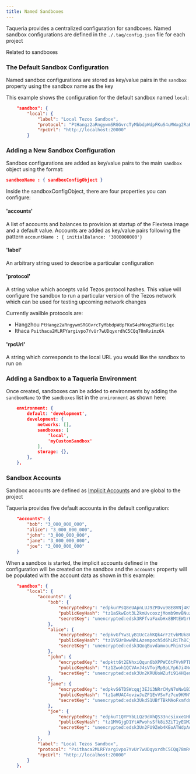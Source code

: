 ```yaml
---
title: Named Sandboxes
---
```


Taqueria provides a centralized configuration for sandboxes. Named sandbox configurations are defined in the `./.taq/config.json` file for each project

Related to sandboxes 

### The Default Sandbox Configuration

Named sandbox configurations are stored as key/value pairs in the `sandbox` property using the sandbox name as the key

This example shows the configuration for the default sandbox named `local`:

```json
    "sandbox": {
        "local": {
            "label": "Local Tezos Sandbox",
            "protocol": "PtHangz2aRngywmSRGGvrcTyMbbdpWdpFKuS4uMWxg2RaH9i1qx",
            "rpcUrl": "http://localhost:20000"
        }
```

### Adding a New Sandbox Configuration

Sandbox configurations are added as key/value pairs to the main `sandbox` object using the format:

```json
sandboxName : { sandboxConfigObject }
```

Inside the sandboxConfigObject, there are four properties you can configure:

#### 'accounts'

A list of accounts and balances to provision at startup of the Flextesa image and a default value. Accounts are added as key/value pairs following the pattern `accountName : { initialBalance: '3000000000'}`

#### 'label'
An arbitrary string used to describe a particular configuration

#### 'protocol'

A string value which accepts valid Tezos protocol hashes. This value will configure the sandbox to run a particular version of the Tezos network which can be used for testing upcoming network changes

Currently availble protocols are:
- Hangzhou `PtHangz2aRngywmSRGGvrcTyMbbdpWdpFKuS4uMWxg2RaH9i1qx`
- Ithaca   `Psithaca2MLRFYargivpo7YvUr7wUDqyxrdhC5CQq78mRvimz6A`

#### 'rpcUrl'

A string which corresponds to the local URL you would like the sandbox to run on

### Adding a Sandbox to a Taqueria Environment

Once created, sandboxes can be added to environments by adding the `sandboxName` to the `sandboxes` list in the `environment` as shown here:
```json
    environment: {
        default: 'development',
        development: {
            networks: [],
            sandboxes: [
                'local',
                'myCustomSandbox'
            ],
            storage: {},
        },
    },
```



### Sandbox Accounts

Sandbox accounts are defined as [Implicit Accounts](/docs/config/implicit-accounts/) and are global to the project

Taqueria provides five default accounts in the default configuration:

```json
    "accounts": {
        "bob": "3_000_000_000",
        "alice": "3_000_000_000",
        "john": "3_000_000_000",
        "jane": "3_000_000_000",
        "joe": "3_000_000_000"
    }
```

When a sandbox is started, the implicit accounts defined in the configuration will be created on the sandbox and the `accounts` property will be populated with the account data as shown in this example:

```json
    "sandbox": {
        "local": {
            "accounts": {
                "bob": {
                    "encryptedKey": "edpkurPsQ8eUApnLUJ9ZPDvu98E8VNj4KtJa1aZr16Cr5ow5VHKnz4",
                    "publicKeyHash": "tz1aSkwEot3L2kmUvcoxzjMomb9mvBNuzFK6",
                    "secretKey": "unencrypted:edsk3RFfvaFaxbHx8BMtEW1rKQcPtDML3LXjNqMNLCzC3wLC1bWbAt"
                },
                "alice": {
                    "encryptedKey": "edpkvGfYw3LyB1UcCahKQk4rF2tvbMUk8GFiTuMjL75uGXrpvKXhjn",
                    "publicKeyHash": "tz1VSUr8wwNhLAzempoch5d6hLRiTh8Cjcjb",
                    "secretKey": "unencrypted:edsk3QoqBuvdamxouPhin7swCvkQNgq4jP5KZPbwWNnwdZpSpJiEbq"
                },
                "john": {
                    "encryptedKey": "edpktt6t2ENhxiQqun6bXPPWC6tFVvNPTDRh1gEPGX4BgDgbDnmGzP",
                    "publicKeyHash": "tz1Zwoh1QCVAvJ4sVTojMp9pLYp6Ji4NoZy6",
                    "secretKey": "unencrypted:edsk3Un2KRUUoWZufi914HQem96ejVFnkyD8GXRPUSkgqy5etsYXEN"
                },
                "jane": {
                    "encryptedKey": "edpkvS6TDSWcqqj3EJi3NRrCMyN7oNw1B3Hp37R19tMThqM8YNhAuS",
                    "publicKeyHash": "tz1aHUAC4oviwJuZF1EvVSvFz7cu9KMNYBph",
                    "secretKey": "unencrypted:edsk3UkdS1UBfTBkMAoFxmfdmUHmCdNhTzDJ1cSJuZhU1b6k6fZZoQ"
                },
                "joe": {
                    "encryptedKey": "edpkuT1QYPYbLLQz9dXhQS33ncsixxeGHbNGmntPTR4VBbWmskHPrV",
                    "publicKeyHash": "tz1MVGjgD1YtAPwohsSfk8i3ZiT1yEGM2YXB",
                    "secretKey": "unencrypted:edsk3Un2FU9Zeb4KEoATWdpAqcX5JArMUj2ew8S4SuzhPRDmGoqNx2"
                }
            },
            "label": "Local Tezos Sandbox",
            "protocol": "Psithaca2MLRFYargivpo7YvUr7wUDqyxrdhC5CQq78mRvimz6A",
            "rpcUrl": "http://localhost:20000"
        }
    },
```